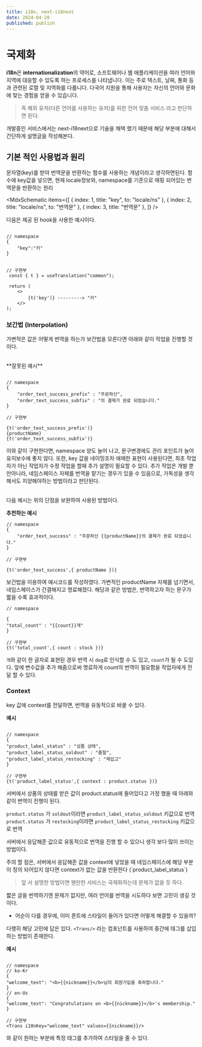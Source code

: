```yaml
---
title: i18n, next-i18next
date: 2024-04-20
published: publish
---
```


# 국제화

**i18n**은 **internationalization**의 약어로, 소프트웨어나 웹 애플리케이션을 여러 언어와 지역에 대응할 수 있도록 하는 프로세스를 나타냅니다.
이는 주로 텍스트, 날짜, 통화 등과 관련된 로캘 및 지역화를 다룹니다. 다국어 지원을 통해 사용자는 자신의 언어와 문화에 맞는 경험을 얻을 수 있습니다.

> 즉 해외 유저(다른 언어를 사용하는 유저)를 위한 언어 맞춤 서비스 라고 판단하면 된다.

개발중인 서비스에서는 next-i18next으로 기술을 채택 했기 때문에 해당 부분에 대해서 간단하게 설명글을 작성해본다.

## 기본 적인 사용법과 원리

문자열(key)를 받아 번역문을 반환하는 함수를 사용하는 개념이라고 생각하면된다.
함수에 key값을 넣으면, 현재 locale정보와, namespace를 기준으로 매핑 되어있는 번역문을 반환하는 원리

<MdxSchematic
  items={[
    { index: 1, title: "key", to: "locale/ns" },
    { index: 2, title: "locale/ns", to: "번역문" },
    { index: 3, title: "번역문" },
  ]}
/>

다음은 제공 된 hook을 사용한 예시이다.

```

// namespace
{
    "key":"키"
}


// 구현부
 const { t } = useTranslation("common");

 return (
    <>
        {t('key')} ---------> "키"
    </>
);
```

### 보간법 (Interpolation)

가변적은 값은 어떻게 번역을 하는가 보간법을 모른다면 아래와 같이 작업을 진행할 것이다.

<br />
**잘못된 예시**

```

// namespace
{
    "order_text_success_prefix" : "주문하신",
    "order_text_success_subfix" : "의 결제가 완료 되었습니다."
}

// 구현부

{t('order_text_success_prefix')}
{productName}
{t('order_text_success_subfix')}

```

이와 같이 구현한다면, namespace 양도 늘어 나고, 문구변경에도 관리 포인트가 늘어 유지보수에 좋지 않다.
또한, key 값을 네이밍조차 애매한 표현이 사용된다면, 최초 작업자가 아닌 작업자가 수정 작업을 할때 추가 설명이 필요할 수 있다.
추가 작업은 개발 뿐만아니라, 네임스페이스 자체를 번역을 맡기는 경우가 있을 수 있음으로,
가독성을 생각해서도 지양해야하는 방법이라고 판단된다.

<br />
다음 예시는 위의 단점을 보완하여 사용된 방법이다.
<br />

**추천하는 예시**

```
// namespace
{
    "order_text_success" : "주문하신 {{productName}}의 결제가 완료 되었습니다."
}

// 구현부

{t('order_text_success',{ productName })}
```

보간법을 이용하여 예시코드를 작성하였다. 가변적인 productName 자체를 넘기면서, 네임스페이스가 간결해지고 명료해졌다.
해당과 같은 방법은, 번역하고자 하는 문구가 짧을 수록 효과적이다.

```
// namespace

{
"total_count" : "{{count}}개"
}

// 구현부
{t('total_count',{ count : stock })}

```

`개`와 같이 한 글자로 표현된 경우 번역 시 `dog`로 인식할 수 도 있고, `count`가 될 수 도있다.
앞에 변수값을 추가 해줌으로써 명료하게 count의 번역이 필요함을 작업자에게 전달 할 수 있다.

### Context

key 값에 context를 전달하면, 번역을 유동적으로 바꿀 수 있다.

**예시**

```

// namespace
{
"product_label_status" : "상품 상태",
"product_label_status_soldout" : "품절",
"product_label_status_restocking" : "재입고"
}

// 구현부
{t('product_label_status',{ context : product.status })}

```

서버에서 상품의 상태를 받은 값이 product.status에 들어있다고 가정 했을 때
아래와 같이 번역이 진행이 된다.

`product.status` 가 `soldout`이라면 `product_label_status_soldout` 키값으로 번역
`product.status` 가 `restocking`이라면 `product_label_status_restocking` 키값으로 번역

서버에서 응답해준 값으로 유동적으로 번역을 진행 할 수 있으니 생각 보다 많이 쓰이는 방법이다.

<MdxTip>
  주의 할 점은, 서버에서 응답해준 값을 context에 넣었을 때 네임스페이스에 해당 부분이 정의 되어있지
  않다면 context가 없는 값을 반환한다 (`product_label_status`)
</MdxTip>

> 앞 서 설명한 방법이면 웬만한 서비스는 국제화하는데 문제가 없을 듯 하다.

짧은 글을 번역하기엔 문제가 없지만, 여러 언어를 번역을 시도하다 보면 고민이 생길 것이다.

- 어순이 다를 경우에, 이미 폰트에 스타일이 들어가 있다면 어떻게 해결할 수 있을까?

다행히 해당 고민에 답은 있다.
`<Trans/>` 라는 컴포넌트를 사용하여 중간에 태그를 삽입하는 방법이 존재한다.

**예시**

```

// namespace
// ko-Kr
{
"welcome_text": "<b>{{nickname}}</b>님의 회원가입을 축하합니다."
}
// en-Us
{
"welcome_text": "Congratulations on <b>{{nickname}}</b>'s membership."
}

// 구현부
<Trans i18nKey="welcome_text" values={{nickname}}/>
```

와 같이 원하는 부분에 특정 태그를 추가하여 스타일을 줄 수 있다.
